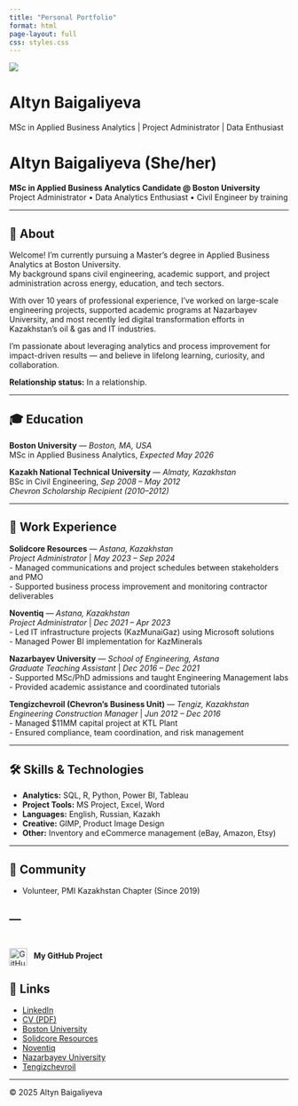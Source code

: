 ```yaml
---
title: "Personal Portfolio"
format: html
page-layout: full
css: styles.css
---
```

<div class="centered">
  <img src="assets/photo.jpg" class="profile-pic">
  <h1>Altyn Baigaliyeva</h1>
  <p>MSc in Applied Business Analytics | Project Administrator | Data Enthusiast</p>
</div>

# Altyn Baigaliyeva (She/her)

**MSc in Applied Business Analytics Candidate @ Boston University**  
Project Administrator • Data Analytics Enthusiast • Civil Engineer by training

---

## 👋 About

Welcome! I’m currently pursuing a Master's degree in Applied Business Analytics at Boston University.  
My background spans civil engineering, academic support, and project administration across energy, education, and tech sectors.

With over 10 years of professional experience, I’ve worked on large-scale engineering projects, supported academic programs at Nazarbayev University, and most recently led digital transformation efforts in Kazakhstan’s oil & gas and IT industries.

I'm passionate about leveraging analytics and process improvement for impact-driven results — and believe in lifelong learning, curiosity, and collaboration.

**Relationship status:** In a relationship.

---

## 🎓 Education

**Boston University** — *Boston, MA, USA*  
MSc in Applied Business Analytics, *Expected May 2026*

**Kazakh National Technical University** — *Almaty, Kazakhstan*  
BSc in Civil Engineering, *Sep 2008 – May 2012*  
*Chevron Scholarship Recipient (2010–2012)*

---

## 💼 Work Experience

**Solidcore Resources** — *Astana, Kazakhstan*  
*Project Administrator* | *May 2023 – Sep 2024*  
- Managed communications and project schedules between stakeholders and PMO  
- Supported business process improvement and monitoring contractor deliverables

**Noventiq** — *Astana, Kazakhstan*  
*Project Administrator* | *Dec 2021 – Apr 2023*  
- Led IT infrastructure projects (KazMunaiGaz) using Microsoft solutions  
- Managed Power BI implementation for KazMinerals

**Nazarbayev University** — *School of Engineering, Astana*  
*Graduate Teaching Assistant* | *Dec 2016 – Dec 2021*  
- Supported MSc/PhD admissions and taught Engineering Management labs  
- Provided academic assistance and coordinated tutorials

**Tengizchevroil (Chevron’s Business Unit)** — *Tengiz, Kazakhstan*  
*Engineering Construction Manager* | *Jun 2012 – Dec 2016*  
- Managed $11MM capital project at KTL Plant  
- Ensured compliance, team coordination, and risk management

---

## 🛠 Skills & Technologies

- **Analytics:** SQL, R, Python, Power BI, Tableau  
- **Project Tools:** MS Project, Excel, Word  
- **Languages:** English, Russian, Kazakh  
- **Creative:** GIMP, Product Image Design  
- **Other:** Inventory and eCommerce management (eBay, Amazon, Etsy)

---

## 🌱 Community

- Volunteer, PMI Kazakhstan Chapter (Since 2019)

---
---

<div class="centered" style="margin-top: 40px;">
  <a href="https://met-ad-688.github.io/assignment-02-altynliv/" target="_blank" style="text-decoration: none; color: inherit;">
    <img src="https://cdn-icons-png.flaticon.com/512/25/25231.png" alt="GitHub" width="32" style="vertical-align: middle; margin-right: 8px;">
    <strong>My GitHub Project</strong>
  </a>
</div>

## 🔗 Links

- [LinkedIn](https://www.linkedin.com/in/altyn-baigaliyeva/)
- [CV (PDF)](files/Altyn-CV.pdf)
- [Boston University](https://www.bu.edu/)
- [Solidcore Resources](https://www.solidcore-resources.com/en)
- [Noventiq](https://noventiq.com/)
- [Nazarbayev University](https://nu.edu.kz/)
- [Tengizchevroil](https://www.tengizchevroil.com/)

---

© 2025 Altyn Baigaliyeva
